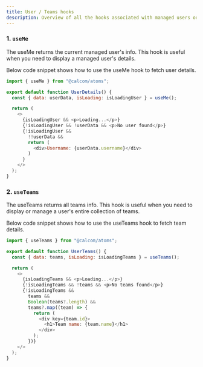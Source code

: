 ```yaml
---
title: User / Teams hooks
description: Overview of all the hooks associated with managed users or teams.
---
```


### 1. `useMe`

The useMe returns the current managed user's info. This hook is useful when you need to display a managed user's details.

Below code snippet shows how to use the useMe hook to fetch user details.

```js
import { useMe } from "@calcom/atoms";

export default function UserDetails() {
  const { data: userData, isLoading: isLoadingUser } = useMe();

  return (
    <>
      {isLoadingUser && <p>Loading...</p>}
      {!isLoadingUser && !userData && <p>No user found</p>}
      {!isLoadingUser &&
        !!userData &&
        return (
          <div>Username: {userData.username}</div>
        )
      }
    </>
  );
}
```

### 2. `useTeams`

The useTeams returns all teams info. This hook is useful when you need to display or manage a user's entire collection of teams.

Below code snippet shows how to use the useTeams hook to fetch team details.

```js
import { useTeams } from "@calcom/atoms";

export default function UserTeams() {
  const { data: teams, isLoading: isLoadingTeams } = useTeams();

  return (
    <>
      {isLoadingTeams && <p>Loading...</p>}
      {!isLoadingTeams && !teams && <p>No teams found</p>}
      {!isLoadingTeams &&
        teams &&
        Boolean(teams?.length) &&
        teams?.map((team) => {
          return (
            <div key={team.id}>
              <h1>Team name: {team.name}</h1>
            </div>
          );
        })}
    </>
  );
}
```
